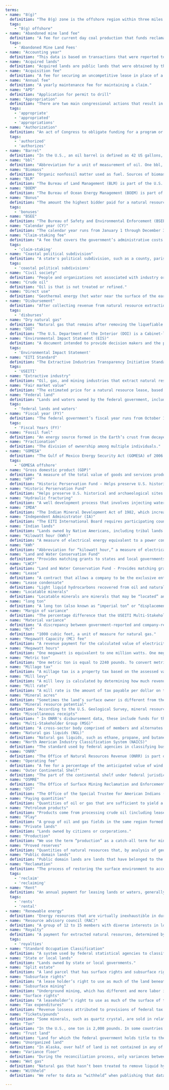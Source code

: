 ```yaml
---
terms:
- name: "8(g)"
  definition: "The 8(g) zone is the offshore region within three miles of a state shoreline. A portion (27%) of revenue from production in the 8(g) zone is distributed to the respective states that border the zone. The 8(g) zone is named for the section within the Outer Continental Shelf Lands Act that designates it."
  tags: 
    - "8(g) offshore"
- name: "Abandoned mine land fee"
  definition: "A fee for current day coal production that funds reclamation of mines abandoned before 1977."
  tags:
    - 'Abandoned Mine Land Fees'
- name: "Accounting year"
  definition: "This data is based on transactions that were reported to and accepted into ONRR’s financial system in a given a year. Since companies are allowed to adjust and correct data up to seven years after a transaction takes place, accounting year data can include corrections for sales that took place in previous years. This data is most useful when analyzing dollars ONRR collected and disbursed in a given year."
- name: "Acquired lands"
  definition: "Acquired lands are public lands that were obtained by the federal government through purchase, condemnation, gift, or exchange."
- name: "Acquisition fee"
  definition: "A fee for securing an uncompetitive lease in place of a bonus."
- name: "Annual fee"
  definition: "A yearly maintenance fee for maintaining a claim."
- name: "APD"
  definition: "Application for permit to drill"
- name: "Appropriation"
  definition: "There are two main congressional actions that result in federal spending: authorization and appropriation. A fund or recipient may be authorized to receive money during the federal budget process, but Congress must still designate a specific amount to be distributed to the fund or recipient. This process is called “appropriation”."
  tags:
    - 'appropriate'
    - 'appropriated'
    - 'appropriations'
- name: "Authorization"
  definition: "An act of Congress to obligate funding for a program or agency. An authorization may be effective for one year, a fixed number of years, or an indefinite period. An authorization may be for a definite amount of money or for 'such sums as may be necessary.' The formal federal spending process consists of two sequential steps: authorization and then appropriation."
  tags:
    - 'authorized'
    - 'authorizes'
- name: "Barrel"
  definition: "In the U.S., an oil barrel is defined as 42 US gallons, and abbreviated as bbl."
- name: "bbl"
  definition: "Abbreviation for a unit of measurement of oil. One bbl, or oil barrel, is defined as 42 US gallons."
- name: "Biomass"
  definition: "Organic nonfossil matter used as fuel. Sources of biomass include wood, wood waste products, biofuel, and many plant-based materials."
- name: "BLM"
  definition: "The Bureau of Land Management (BLM) is part of the U.S. Department of the Interior, and manages exploration, development, and production of natural resources on federal lands."
- name: "BOEM"
  definition: "The Bureau of Ocean Energy Management (BOEM) is part of the U.S. Department of the Interior, and is responsible for managing the development of energy and mineral resources on the U.S. Outer Continental Shelf."
- name: "Bonus"
  definition: "The amount the highest bidder paid for a natural resource lease."
  tags:
    - 'bonuses'
- name: "BSEE"
  definition: "The Bureau of Safety and Environmental Enforcement (BSEE) is part of the U.S. Department of the Interior, and is charged with promoting safety, protecting the environment, and conserving resources offshore through regulatory oversight and enforcement."
- name: "Calendar year (CY)"
  definition: "The calendar year runs from January 1 through December 31. The two annual time periods for reporting data are calendar year and fiscal year."
- name: "Claim-staking fee"
  definition: "A fee that covers the government’s administrative costs in the claim-staking process for mining on federal lands."
  tags:
    - 'claim-staking'
- name: "Coastal political subdivision"
  definition: "A state's political subdivision, such as a county, parish, borough, or city. The political subdivision must be within the coastal zone as defined in the Coastal Zone Management Act of 1972."
  tags:
    - 'coastal political subdivisions'
- name: "Civil society"
  definition: "People and organizations not associated with industry or government, such as trade unions, issue-based coalitions, faith-based organizations, indigenous-peoples movements, the media, think tanks, and foundations."
- name: "Crude oil"
  definition: "Oil is that is not treated or refined."
- name: "Direct use"
  definition: "Geothermal energy (hot water near the surface of the earth) can be used directly for heating buildings, drying crops, heating water, and other industrial processes."
- name: "Disbursement"
  definition: "After collecting revenue from natural resource extraction, the Office of Natural Resources Revenue (ONRR) distributes that money to different agencies, funds, and local governments for public use. This process is called “disbursement.”"
  tags:
    - 'disburses'
- name: "Dry natural gas"
  definition: "Natural gas that remains after removing the liquefiable shydrocarbon portion from the gas stream (i.e., gas after lease, field, or plant separation) and after removing any quantities of nonhydrocarbon gases that render the gas unmarketable."
- name: "DOI"
  definition: "The U.S. Department of the Interior (DOI) is a Cabinet-level agency responsible for managing America’s natural and cultural resources."
- name: "Environmental Impact Statement (EIS)"
  definition: "A document intended to provide decision makers and the public with information about the potential impacts of major federal actions and alternatives to them. Federal agencies prepare an EIS if a proposed federal action is determined to significantly affect the quality of the human environment, as required by the National Environmental Policy Act (NEPA)."
  tags:
    - 'Environmental Impact Statement'
- name: "EITI Standard"
  definition: "The Extractive Industries Transparency Initiative Standard is an international standard for openness around the management of revenue from natural resources. Governments disclose how much they receive from extractive companies operating in their country and these companies disclose how much they pay. Governments sign up to implement the EITI Standard and must meet seven requirements. In 2017, the U.S. withdrew from EITI as an Implementing Country, but remains committed to institutionalizing the EITI principles of transparency and accountability."
  tags:
    - 'USEITI'
- name: "Extractive industry"
  definition: "Oil, gas, and mining industries that extract natural resources."
- name: "Fair market value"
  definition: "The estimated price for a natural resource lease, based on the government’s analysis and the geological resources on the lands or waters."
- name: "Federal land"
  definition: "Lands and waters owned by the federal government, including public domain lands, acquired lands, and the Outer Continental Shelf."
  tags:
    - 'federal lands and waters'
- name: "Fiscal year (FY)"
  definition: "The federal government’s fiscal year runs from October 1 through September 30. The two annual time periods for reporting data are calendar year and fiscal year."
  tags:
    - 'Fiscal Years (FY)'
- name: "Fossil fuel"
  definition: "An energy source formed in the Earth’s crust from decayed organic material. Common fossil fuels include oil, gas, and coal."
- name: "Fractionation"
  definition: "The division of ownership among multiple individuals."
- name: "GOMESA"
  definition: "The Gulf of Mexico Energy Security Act (GOMESA) of 2006 directs a portion of revenue from gulf oil and gas royalties to the states of Alabama, Louisiana, Mississippi, and Texas. The act also directs a portion of gulf revenue be disbursed to the Land and Water Conservation Fund."
  tags:
    - 'GOMESA offshore'
- name: "Gross domestic product (GDP)"
  definition: "A measure of the total value of goods and services produced in a specific area. The Bureau of Economic Analysis measures GDP by adding up the “real value added” for each industry that contributes to the U.S. economy."
- name: "HPF"
  definition: "Historic Perservation Fund - Helps preserve U.S. historical and archaeological sites and cultural heritage through grants to state and tribal historic preservation offices."
- name: "Historic Perservation Fund"
  definition: "Helps preserve U.S. historical and archaeological sites and cultural heritage through grants to state and tribal historic preservation offices."
- name: "Hydraulic fracturing"
  definition: "A well development process that involves injecting water under high pressure into a bedrock formation through the well, to increase the size and extent of existing bedrock fractures."
- name: "IMDA"
  definition: "The Indian Mineral Development Act of 1982, which increased Indian self-governance concerning extraction."
- name: "Independent Administrator (IA)"
  definition: "The EITI International Board requires participating countries to appoint an Independent Administrator to help apply the international standards. The USEITI Independent Administrator is Deloitte & Touche LLP."
- name: "Indian lands"
  definition: "Lands owned by Native Americans, including tribal lands held in trust by the federal government for a tribe’s use, Indian allotments held in trust by the federal government for individual use, and lands held by Alaska Native corporations."
- name: "Kilowatt hour (kWh)"
  definition: "A measure of electrical energy equivalent to a power consumption of 1,000 watts for 1 hour; abbreviated as kWh."
- name: "kWh"
  definition: "Abbreviation for “kilowatt hour,” a measure of electrical energy equivalent to a power consumption of 1,000 watts for 1 hour."
- name: "Land and Water Conservation Fund"
  definition: "Provides matching grants to states and local governments to buy and develop public outdoor recreation areas across the 50 states."
- name: "LWCF"
  definition: "Land and Water Conservation Fund - Provides matching grants to states and local governments to buy and develop public outdoor recreation areas across the 50 states."
- name: "Lease"
  definition: "A contract that allows a company to be the exclusive entity that can apply to explore for and extract natural resources within a specific tract of federal lands or waters."
- name: "Lease condensate"
  definition: "Light liquid hydrocarbons recovered from oil and natural gas wells during production."
- name: "Locatable minerals"
  definition: "Locatable minerals are minerals that may be “located” and obtained by filing a mining claim. Locatable minerals include gold, silver, copper, lead, and many other metallic and nonmetallic minerals."
- name: "long ton"
  definition: "A long ton (also known as “imperial ton” or “displacement ton”) is 2,240 pounds, compared to a conventional ton (or “short ton”), which is 2,000 pounds."
- name: "Margin of variance"
  definition: "The percentage difference that the USEITI Multi-Stakeholder Group defined as significant for each revenue type as part of the reconciliation process."
- name: "Material variance"
  definition: "A discrepancy between government-reported and company-reported revenue payments that is considered significant by the Independent Administrator. Margins of variance vary by revenue type, and were approved by the Multi-Stakeholder Group as part of the USEITI process."
- name: "Mcf"
  definition: "1000 cubic feet, a unit of measure for natural gas."
- name: "Megawatt Capacity (MC) fee"
  definition: "A revenue payment for the calculated value of electricity generated on federal lands."
- name: "Megawatt hours"
  definition: "One megawatt is equivalent to one million watts. One megawatt hour (abbreviated as Mwh) is equivalent to 1,000 Kilowatt hours."
- name: "Metric ton"
  definition: "One metric ton is equal to 2240 pounds. To convert metric tons to tons, multiply by 1.1023. To convert tons to metric tons, multiply by 0.9072."
- name: "Millage tax"
  definition: "A millage tax is a property tax based on the assessed value of a property. Millage tax rates are quantified in terms of mills: One mill is worth 1/1000 of a dollar, or $0.001."
- name: "Mill levy"
  definition: "A mill levy is calculated by determining how much revenue each taxing jurisdiction will need for the upcoming year, then dividing that projection by the total value of the property within the area."
- name: "Mill rate"
  definition: "A mill rate is the amount of tax payable per dollar on the assessed value of a property. Each mill is worth one-tenth of a cent, or $0.001."
- name: "Mineral acres"
  definition: "Sometimes the land’s surface owner is different from the owner of the minerals in the ground below. For instance, a state might retain mineral rights when it sells or swaps land."
- name: "Mineral resource potential"
  definition: "According to the U.S. Geological Survey, mineral resource potential is the likelihood for the occurrence of undiscovered mineral resources in a defined area."
- name: "Miscellaneous receipts"
  definition: " In ONRR's disbursement data, these include funds for the US Treasury, Land and Water Conservation Fund, and the Historic Preservation Fund."
- name: "Multi-Stakeholder Group (MSG)"
  definition: "A cross-sector body comprised of members and alternates from government, industry, and civil society organizations commissioned by the Secretary of the Interior to guide and monitor EITI implementation."
- name: "Natural gas liquids (NGL)"
  definition: "Natural gas liquids, such as ethane, propane, and butane, are byproducts of wet natural gas. These liquid hydrocarbons are separated from the gas stream close to the well or at a processing plant."
- name: "North American Industry Classification System (NAICS)"
  definition: "The standard used by federal agencies in classifying business establishments for the purpose of collecting, analyzing, and publishing statistical data related to the U.S. economy."
- name: "ONRR"
  definition: "The Office of Natural Resources Revenue (ONRR) is part of the U.S. Department of the Interior, and is responsible for collecting, disbursing, and verifying federal and Indian energy and other natural resource revenue."
- name: "Operating fee"
  definition: "A fee for a percentage of the anticipated value of wind energy produced on federal waters."
- name: "Outer Continental Shelf"
  definition: "The part of the continental shelf under federal jurisdiction, seaward of the line that marks state ownership, often three miles off a state’s coastline."
- name: "OSMRE"
  definition: "The Office of Surface Mining Reclamation and Enforcement (OSMRE) is part of the U.S. Department of the Interior, and is responsible for regulating surface coal mining in the United States, as well as funding the restoration of abandoned coal mines."
- name: "OST"
  definition: "The Office of the Special Trustee for American Indians (OST) is part of the Department of the Interior and is responsible for stewardship of assets held in trust on behalf of American Indians."
- name: "Paying quantities"
  definition: "Quantities of oil or gas that are sufficient to yield a profit to the lease holder over operating expenses, even though the drilling costs or equipping costs are never recovered, and even if the undertaking as a whole may result in a loss to the lease holder."
- name: "Petroleum products"
  definition: "Products come from processing crude oil (including lease condensate), natural gas, and other hydrocarbon compounds. These include unfinished oils, liquefied petroleum gases, pentanes plus, aviation gasoline, motor gasoline, naphtha-type jet fuel, kerosene-type jet fuel, kerosene, distillate fuel oil, residual fuel oil, petrochemical feedstocks, special naphthas, lubricants, waxes, petroleum coke, asphalt, road oil, still gas, and miscellaneous products."
- name: "Play"
  definition: "A group of oil and gas fields in the same region formed by the same geological processes."
- name: "Private lands"
  definition: "Lands owned by citizens or corporations."
- name: "Production"
  definition: "We use the term “production” as a catch-all term for mining, drilling, energy generation, and other forms of natural resource extraction. There is no distinction between “extraction” and “production” in ONRR or EIA datasets."
- name: "Proved reserves"
  definition: "Quantities of natural resources that, by analysis of geological and engineering data, can be estimated with reasonable certainty to be commercially recoverable from known reservoirs and under current economic conditions, operating methods, and government regulations."
- name: "Public domain lands"
  definition: "Public domain lands are lands that have belonged to the federal government since they were obtained from the 13 original colonies, from Native American tribes, or through purchases from other countries, and have not been dedicated to a specific use."
- name: "Reclamation"
  definition: "The process of restoring the surface environment to acceptable pre-existing conditions, including surface contouring, equipment removal, well plugging, and revegetation."
  tags:
    - 'reclaim'
    - 'reclaiming'
- name: "Rent"
  definition: "An annual payment for leasing lands or waters, generally before production starts."
  tags:
    - 'rents'
    - 'rental'
- name: "Renewable energy"
  definition: "Energy resources that are virtually inexhaustible in duration but limited in the amount of energy that is available per unit of time. These include biomass, hydropower, geothermal, solar, wind, ocean thermal, wave action, and tidal action energy."
- name: "Resource advisory council (RAC)"
  definition: "A group of 12 to 15 members with diverse interests in local communities, such as ranchers, environmental groups, tribes, state and local government officials, academics, and other public land users."
- name: "Royalty"
  definition: "A payment for extracted natural resources, determined by a percentage of the resources’ production value."
  tags:
    - 'royalties'
- name: "Standard Occupation Classification"
  definition: "A system used by federal statistical agencies to classify workers into occupational categories for the purpose of collecting, calculating, or disseminating data."
- name: "State or local lands"
  definition: "Lands owned by state or local governments."
- name: "Split estate"
  definition: "A land parcel that has surface rights and subsurface rights (such as the rights to develop minerals) owned by different parties."
- name: "Subsurface rights"
  definition: "A lease holder’s right to use as much of the land beneath the surface as necessary to operate under the lease."
- name: "Subsurface mining"
  definition: "Underground mining, which has different and more labor intensive techniques than surface mining."
- name: "Surface rights"
  definition: "A leaseholder’s right to use as much of the surface of the land as necessary to operate under the lease."
- name: "Tax expenditures"
  definition: "Revenue lossess attributed to provisions of federal tax laws that allow a special exclusion, exemption, or deduction from gross income, or which provide a special credit, a preferential rate of tax, or a deferral of tax liability."
- name: "Tickets/pounds"
  definition: "Some minerals, such as quartz crystal, are sold in relatively small quantities in gift shops and tourist attractions. In some cases, tourists can buy admission tickets to dig for their own minerals. For those transactions, the Office of Natural Resources Revenue may collect royalties on the admission tickets, not on the weight of minerals collected. Furthermore, some minerals are sold by quality, not by weight. The unit “tickets/pounds” shows quantities measured in both tickets sold and weight sold, combined."  
- name: "Ton"
  definition: "In the U.S., one ton is 2,000 pounds. In some countries this is referred to as a short ton."
- name: "Trust land"
  definition: "Land for which the federal government holds title to the land but the beneficial interest remains with a Native American individual or tribe."
- name: "Unorganized land"
  definition: "In Alaska, over half of land is not contained in any of its 19 organized boroughs. This land (collectively called the Unorganized Borough) is divided into 10 census areas for statistical purposes."
- name: "Variance floor"
  definition: "During the reconciliation process, only variances between reported numbers that exceed a minimum dollar amount are investigated by the Independent Administrator."
- name: "Wet gas"
  definition: "Natural gas that hasn’t been treated to remove liquid hydrocarbons or other nonhydrocarbons that make the gas unmarketable."
- name: "Withheld"
  definition: "We refer to data as “withheld” when publishing that data could violate federal laws and regulations. Most commonly, we withhold data if it can be used to personally identify individuals, or if the data is protected by the Trade Secrets Act. In the latter case, data is often withheld when there is only one company producing a specific commodity within a specific region. We withhold all location data for Native American production, revenue, and disbursements."

---
```


<!--
  This is currently just a place for defining the terms. The object is currently queried by the DefaultLayout component that then hydrates the GlossaryContext.
  The GlossaryTerm component then calls an action on the GlossaryContext to retrieve the definition for its tooltip display.
 -->
